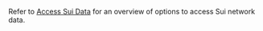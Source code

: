Refer to [Access Sui Data](/guides/developer/getting-started/data-serving.mdx) for an overview of options to access Sui network data.